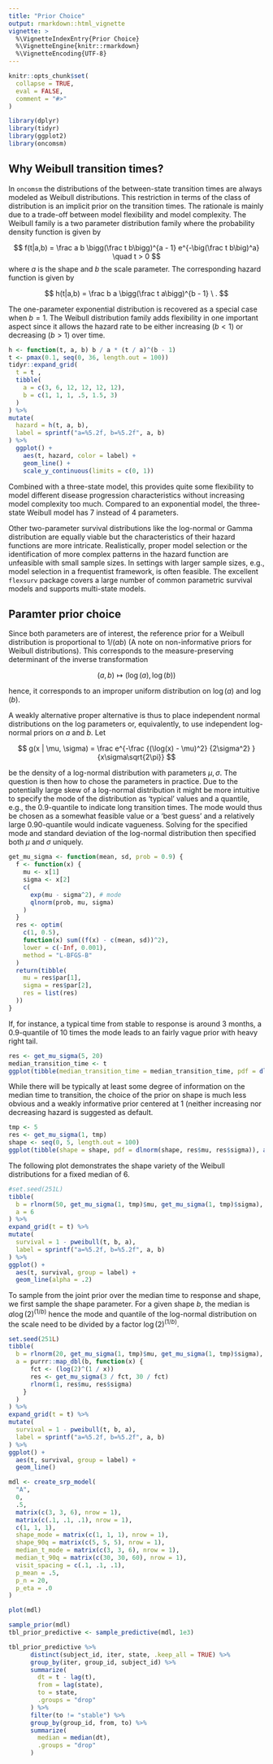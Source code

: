 ```yaml
---
title: "Prior Choice"
output: rmarkdown::html_vignette
vignette: >
  %\VignetteIndexEntry{Prior Choice}
  %\VignetteEngine{knitr::rmarkdown}
  %\VignetteEncoding{UTF-8}
---
```


```r
knitr::opts_chunk$set(
  collapse = TRUE,
  eval = FALSE,
  comment = "#>"
)
```

```r
library(dplyr)
library(tidyr)
library(ggplot2)
library(oncomsm)
```



## Why Weibull transition times?

In `oncomsm` the distributions of the between-state transition times are
always modeled as Weibull distributions.
This restriction in terms of the class of distribution is an implicit prior
on the transition times.
The rationale is mainly due to a trade-off between model flexibility and
model complexity.
The Weibull family is a two parameter distribution family where the
probability density function is given by

$$
f(t|a,b) = \frac a b \bigg(\frac t b\bigg)^{a - 1} e^{-\big(\frac t b\big)^a} \quad t > 0
$$
where $a$ is the shape and $b$ the scale parameter.
The corresponding hazard function is given by 

$$
h(t|a,b) = \frac b a \bigg(\frac t a\bigg)^{b - 1} \ .
$$

The one-parameter exponential distribution is recovered as a special case when
$b = 1$.
The Weibull distribution family adds flexibility in one important aspect since
it allows the hazard rate to be either increasing ($b<1$) or decreasing ($b>1$) 
over time.

```r
h <- function(t, a, b) b / a * (t / a)^(b - 1)
t <- pmax(0.1, seq(0, 36, length.out = 100))
tidyr::expand_grid(
  t = t , 
  tibble(
    a = c(3, 6, 12, 12, 12, 12), 
    b = c(1, 1, 1, .5, 1.5, 3)
  )
) %>% 
mutate(
  hazard = h(t, a, b),
  label = sprintf("a=%5.2f, b=%5.2f", a, b)
) %>% 
  ggplot() + 
    aes(t, hazard, color = label) +
    geom_line() +
    scale_y_continuous(limits = c(0, 1))
```

Combined with a three-state model, this provides quite some flexibility to
model different disease progression characteristics without increasing model
complexity too much.
Compared to an exponential model, the three-state Weibull model has
7 instead of 4 parameters.

Other two-parameter survival distributions like the log-normal or Gamma
distribution are equally viable but the characteristics of their hazard
functions are more intricate.
Realistically, proper model selection or the identification of more complex
patterns in the hazard function are unfeasible with small sample sizes.
In settings with larger sample sizes, e.g., model selection in a frequentist
framework, is often feasible.
The excellent `flexsurv` package covers a large number of common parametric
survival models and supports multi-state models.


## Paramter prior choice

Since both parameters are of interest, the reference prior for a Weibull 
distribution is proportional to $1/(a b)$ (A note on non-informative priors for Weibull distributions).
This corresponds to the measure-preserving determinant of the inverse 
transformation

$$
(a, b) \mapsto \big(\log(a), \log(b) \big)
$$

hence, it corresponds to an improper uniform distribution on $\log(a)$ and
$\log(b)$.

A weakly alternative proper alternative is thus to place independent normal
distributions on the log parameters or, equivalently, to use independent 
log-normal priors on $a$ and $b$.
Let 

$$
g(x | \mu, \sigma) = \frac e^{-\frac {(\log(x) - \mu)^2} {2\sigma^2} } {x\sigma\sqrt{2\pi}}
$$

be the density of a log-normal distribution with parameters $\mu, \sigma$.
The question is then how to chose the parameters in practice. 
Due to the potentially large skew of a log-normal distribution it might be more
intuitive to specify the mode of the distribution as 'typical' values 
and a quantile, e.g., the $0.9$-quantile to indicate long transition times.
The mode would thus be chosen as a somewhat feasible value or a 'best guess'
and a relatively large $0.90$-quantile would indicate vagueness.
Solving for the specified mode and standard deviation of the log-normal
distribution then specified both $\mu$ and $\sigma$ uniquely.

```r
get_mu_sigma <- function(mean, sd, prob = 0.9) {
  f <- function(x) {
    mu <- x[1]
    sigma <- x[2]
    c(
      exp(mu - sigma^2), # mode
      qlnorm(prob, mu, sigma)
    )
  }
  res <- optim(
    c(1, 0.5),
    function(x) sum((f(x) - c(mean, sd))^2),
    lower = c(-Inf, 0.001),
    method = "L-BFGS-B"
  )
  return(tibble(
    mu = res$par[1],
    sigma = res$par[2],
    res = list(res)
  ))
}
```

If, for instance, a typical time from stable to response is around 3 months,
a $0.9$-quantile of 10 times the mode leads to an fairly vague prior with heavy
right tail.

```r
res <- get_mu_sigma(5, 20)
median_transition_time <- t
ggplot(tibble(median_transition_time = median_transition_time, pdf = dlnorm(median_transition_time, res$mu, res$sigma)), aes(median_transition_time, pdf)) + geom_line()
```

While there will be typically at least some degree of information on the median
time to transition,
the choice of the prior on shape is much less obvious and a weakly informative
prior centered at $1$ (neither increasing nor decreasing hazard is suggested as
default.

```r
tmp <- 5
res <- get_mu_sigma(1, tmp)
shape <- seq(0, 5, length.out = 100)
ggplot(tibble(shape = shape, pdf = dlnorm(shape, res$mu, res$sigma)), aes(shape, pdf)) + geom_line()
```

The following plot demonstrates the shape variety of the Weibull distributions
for a fixed median of 6.

```r
#set.seed(251L)
tibble(
  b = rlnorm(50, get_mu_sigma(1, tmp)$mu, get_mu_sigma(1, tmp)$sigma),
  a = 6
) %>% 
expand_grid(t = t) %>% 
mutate(
  survival = 1 - pweibull(t, b, a), 
  label = sprintf("a=%5.2f, b=%5.2f", a, b)
) %>% 
ggplot() + 
  aes(t, survival, group = label) +
  geom_line(alpha = .2)
```

To sample from the joint prior over the median time to response and shape,
we first sample the shape parameter.
For a given shape $b$, the median is $a \log(2)^{(1/b)}$ hence the mode and
quantile of the log-normal distribution on the scale need to be divided by a 
factor $\log(2)^{(1/b)}$.

```r
set.seed(251L)
tibble(
  b = rlnorm(20, get_mu_sigma(1, tmp)$mu, get_mu_sigma(1, tmp)$sigma),
  a = purrr::map_dbl(b, function(x) {
      fct <- (log(2)^(1 / x))
      res <- get_mu_sigma(3 / fct, 30 / fct)
      rlnorm(1, res$mu, res$sigma)
    }
  )
) %>% 
expand_grid(t = t) %>% 
mutate(
  survival = 1 - pweibull(t, b, a), 
  label = sprintf("a=%5.2f, b=%5.2f", a, b)
) %>% 
ggplot() + 
  aes(t, survival, group = label) +
  geom_line()
```

```r
mdl <- create_srp_model(
  "A", 
  0, 
  .5, 
  matrix(c(3, 3, 6), nrow = 1), 
  matrix(c(.1, .1, .1), nrow = 1), 
  c(1, 1, 1),
  shape_mode = matrix(c(1, 1, 1), nrow = 1),
  shape_90q = matrix(c(5, 5, 5), nrow = 1),
  median_t_mode = matrix(c(3, 3, 6), nrow = 1),
  median_t_90q = matrix(c(30, 30, 60), nrow = 1),
  visit_spacing = c(.1, .1, .1),
  p_mean = .5,
  p_n = 20,
  p_eta = .0
)

plot(mdl)

sample_prior(mdl)
tbl_prior_predictive <- sample_predictive(mdl, 1e3)

tbl_prior_predictive %>%
      distinct(subject_id, iter, state, .keep_all = TRUE) %>%
      group_by(iter, group_id, subject_id) %>%
      summarize(
        dt = t - lag(t),
        from = lag(state),
        to = state,
        .groups = "drop"
      ) %>%
      filter(to != "stable") %>%
      group_by(group_id, from, to) %>%
      summarize(
        median = median(dt),
        .groups = "drop"
      )

```


